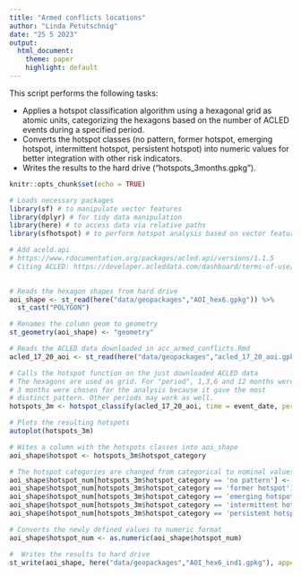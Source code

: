 ```yaml
---
title: "Armed conflicts locations"
author: "Linda Petutschnig"
date: "25 5 2023"
output:
  html_document:
    theme: paper
    highlight: default
---
```


This script performs the following tasks:

- Applies a hotspot classification algorithm using a hexagonal grid as atomic units, categorizing the hexagons based on the number of ACLED events during a specified period.
- Converts the hotspot classes (no pattern, former hotspot, emerging hotspot, intermittent hotspot, persistent hotspot) into numeric values for better integration with other risk indicators.
- Writes the results to the hard drive ("hotspots_3months.gpkg").
 
```r
knitr::opts_chunk$set(echo = TRUE)
```

```r

# Loads necessary packages
library(sf) # to manipulate vector features
library(dplyr) # for tidy data manipulation
library(here) # to access data via relative paths
library(sfhotspot) # to perform hotspot analysis based on vector features

# Add aceld.api
# https://www.rdocumentation.org/packages/acled.api/versions/1.1.5
# Citing ACLED: https://developer.acleddata.com/dashboard/terms-of-use/
 
```

```r

# Reads the hexagon shapes from hard drive
aoi_shape <- st_read(here("data/geopackages","AOI_hex6.gpkg")) %>% 
  st_cast("POLYGON") 

# Renames the column geom to geometry
st_geometry(aoi_shape) <- "geometry"

# Reads the ACLED data downloaded in acc_armed_conflicts.Rmd
acled_17_20_aoi <- st_read(here("data/geopackages","acled_17_20_aoi.gpkg"))

# Calls the hotspot function on the just downloaded ACLED data
# The hexagons are used as grid. For "period", 1,3,6 and 12 months were tested and visually compared. 
# 3 months were chosen for the analysis because it gave the most
# distinct pattern. Other periods may work as well. 
hotspots_3m <- hotspot_classify(acled_17_20_aoi, time = event_date, period = "3 months", grid = aoi_shape)

# Plots the resulting hotspots
autoplot(hotspots_3m)

# Wites a column with the hotspots classes into aoi_shape 
aoi_shape$hotspot <- hotspots_3m$hotspot_category

# The hotspot categories are changed from categorical to nominal values to enable integration with the rest of the indicators. 
aoi_shape$hotspot_num[hotspots_3m$hotspot_category == 'no pattern'] <- "0"
aoi_shape$hotspot_num[hotspots_3m$hotspot_category == 'former hotspot'] <- "20"
aoi_shape$hotspot_num[hotspots_3m$hotspot_category == 'emerging hotspot'] <- "50"
aoi_shape$hotspot_num[hotspots_3m$hotspot_category == 'intermittent hotspot'] <- "80"
aoi_shape$hotspot_num[hotspots_3m$hotspot_category == 'persistent hotspot'] <- "100"

# Converts the newly defined values to numeric format
aoi_shape$hotspot_num <- as.numeric(aoi_shape$hotspot_num)

#  Writes the results to hard drive
st_write(aoi_shape, here("data/geopackages","AOI_hex6_ind1.gpkg"), append = TRUE)

```


